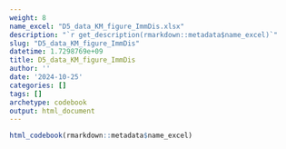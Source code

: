```yaml
---
weight: 8
name_excel: "D5_data_KM_figure_ImmDis.xlsx"
description: "`r get_description(rmarkdown::metadata$name_excel)`"
slug: "D5_data_KM_figure_ImmDis"
datetime: 1.7298769e+09
title: D5_data_KM_figure_ImmDis
author: ''
date: '2024-10-25'
categories: []
tags: []
archetype: codebook
output: html_document
---
```


```r
html_codebook(rmarkdown::metadata$name_excel)
```
